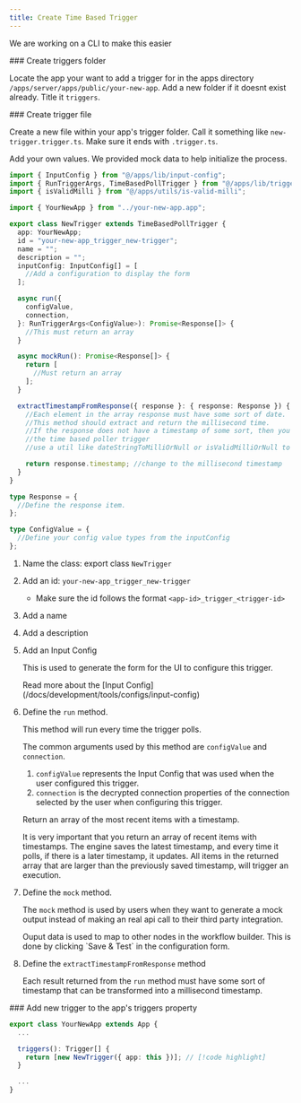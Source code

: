 ```yaml
---
title: Create Time Based Trigger
---
```


<Callout>We are working on a CLI to make this easier</Callout>

<Steps>

<Step>
### Create triggers folder

Locate the app your want to add a trigger for in the apps directory `/apps/server/apps/public/your-new-app`. Add a new folder if it doesnt exist already. Title it `triggers`.

<Files>
  <Folder name="apps" defaultOpen>
    <Folder name="ui" />
    <Folder name="server" defaultOpen>
      <Folder name="src" defaultOpen>
        <Folder name="apps" defaultOpen>
          <Folder name="public" defaultOpen>
            <Folder name="your-new-app" defaultOpen>
              <Folder name="triggers" defaultOpen />
              <File name="your-new-app.app.ts" />
            </Folder>
          </Folder>
        </Folder>
      </Folder>
    </Folder>
  </Folder>
</Files>

</Step>

<Step>
### Create trigger file

Create a new file within your app's trigger folder. Call it something like `new-trigger.trigger.ts`. Make sure it ends with `.trigger.ts`.

Add your own values. We provided mock data to help initialize the process.

```ts
import { InputConfig } from "@/apps/lib/input-config";
import { RunTriggerArgs, TimeBasedPollTrigger } from "@/apps/lib/trigger";
import { isValidMilli } from "@/apps/utils/is-valid-milli";

import { YourNewApp } from "../your-new-app.app";

export class NewTrigger extends TimeBasedPollTrigger {
  app: YourNewApp;
  id = "your-new-app_trigger_new-trigger";
  name = "";
  description = "";
  inputConfig: InputConfig[] = [
    //Add a configuration to display the form
  ];

  async run({
    configValue,
    connection,
  }: RunTriggerArgs<ConfigValue>): Promise<Response[]> {
    //This must return an array
  }

  async mockRun(): Promise<Response[]> {
    return [
      //Must return an array
    ];
  }

  extractTimestampFromResponse({ response }: { response: Response }) {
    //Each element in the array response must have some sort of date.
    //This method should extract and return the millisecond time.
    //If the response does not have a timestamp of some sort, then you cannot use
    //the time based poller trigger
    //use a util like dateStringToMilliOrNull or isValidMilliOrNull to handle this.

    return response.timestamp; //change to the millisecond timestamp
  }
}

type Response = {
  //Define the response item.
};

type ConfigValue = {
  //Define your config value types from the inputConfig
};
```

1. Name the class: export class `NewTrigger`
2. Add an id: `your-new-app_trigger_new-trigger`

   - Make sure the id follows the format `<app-id>_trigger_<trigger-id>`

3. Add a name
4. Add a description

5. Add an Input Config

   This is used to generate the form for the UI to configure this trigger.

   <Callout>
     Read more about the [Input
     Config](/docs/development/tools/configs/input-config)
   </Callout>

6. Define the `run` method.

   This method will run every time the trigger polls.

   The common arguments used by this method are `configValue` and `connection`.

   1. `configValue` represents the Input Config that was used when the user configured this trigger.
   2. `connection` is the decrypted connection properties of the connection selected by the user when configuring this trigger.

   Return an array of the most recent items with a timestamp.

   <Callout>
     It is very important that you return an array of recent items with
     timestamps. The engine saves the latest timestamp, and every time it polls,
     if there is a later timestamp, it updates. All items in the returned array
     that are larger than the previously saved timestamp, will trigger an
     execution.
   </Callout>

7. Define the `mock` method.

   The `mock` method is used by users when they want to generate a mock output instead of making an real api call to their third party integration.

   <Callout>
     Ouput data is used to map to other nodes in the workflow builder. This is
     done by clicking `Save & Test` in the configuration form.
   </Callout>

8. Define the `extractTimestampFromResponse` method

   Each result returned from the `run` method must have some sort of timestamp that can be transformed into a millisecond timestamp.

</Step>

<Step>
### Add new trigger to the app's triggers property

```ts
export class YourNewApp extends App {
  ...

  triggers(): Trigger[] {
    return [new NewTrigger({ app: this })]; // [!code highlight]
  }

  ...
}
```

</Step>

</Steps>
